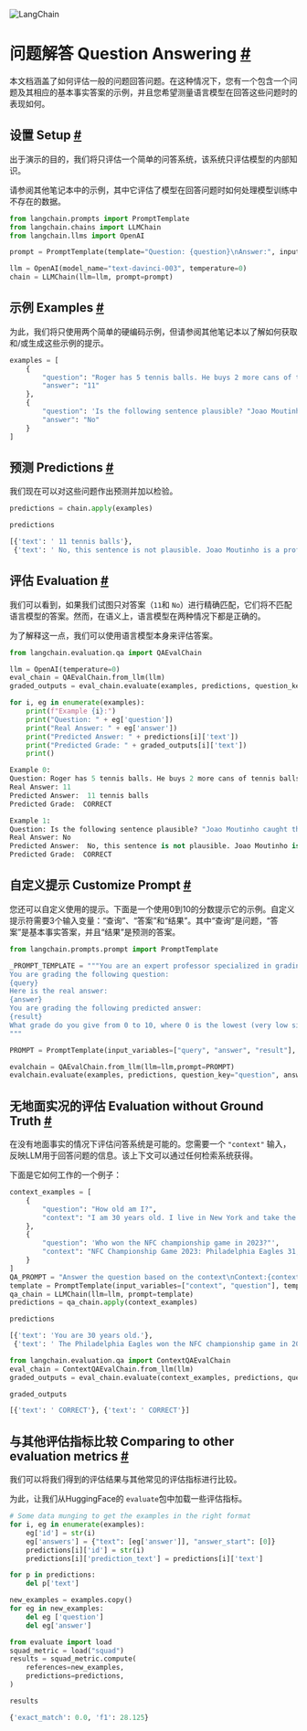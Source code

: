 

<Head>
  <script>
    {
      `(function() {
         var _hmt = _hmt || [];
(function() {
  var hm = document.createElement("script");
  hm.src = "https://hm.baidu.com/hm.js?e60fb290e204e04c5cb6f79b0ac1e697";
  var s = document.getElementsByTagName("script")[0]; 
  s.parentNode.insertBefore(hm, s);
})();
       })();`
    }
  </script>
</Head>

![LangChain](https://pica.zhimg.com/50/v2-56e8bbb52aa271012541c1fe1ceb11a2_r.gif)






问题解答  Question Answering
 [#](#question-answering "Permalink to this headline")
===========================================================================


本文档涵盖了如何评估一般的问题回答问题。在这种情况下，您有一个包含一个问题及其相应的基本事实答案的示例，并且您希望测量语言模型在回答这些问题时的表现如何。



设置 Setup
 [#](#setup "Permalink to this headline")
-------------------------------------------------

出于演示的目的，我们将只评估一个简单的问答系统，该系统只评估模型的内部知识。


请参阅其他笔记本中的示例，其中它评估了模型在回答问题时如何处理模型训练中不存在的数据。







```python
from langchain.prompts import PromptTemplate
from langchain.chains import LLMChain
from langchain.llms import OpenAI

```










```python
prompt = PromptTemplate(template="Question: {question}\nAnswer:", input_variables=["question"])

```










```python
llm = OpenAI(model_name="text-davinci-003", temperature=0)
chain = LLMChain(llm=llm, prompt=prompt)

```








示例 Examples
 [#](#examples "Permalink to this headline")
-------------------------------------------------------


为此，我们将只使用两个简单的硬编码示例，但请参阅其他笔记本以了解如何获取和/或生成这些示例的提示。





```python
examples = [
    {
        "question": "Roger has 5 tennis balls. He buys 2 more cans of tennis balls. Each can has 3 tennis balls. How many tennis balls does he have now?",
        "answer": "11"
    },
    {
        "question": 'Is the following sentence plausible? "Joao Moutinho caught the screen pass in the NFC championship."',
        "answer": "No"
    }
]

```








预测 Predictions
 [#](#predictions "Permalink to this headline")
-------------------------------------------------------------



我们现在可以对这些问题作出预测并加以检验。
 







```python
predictions = chain.apply(examples)

```










```python
predictions

```








```python
[{'text': ' 11 tennis balls'},
 {'text': ' No, this sentence is not plausible. Joao Moutinho is a professional soccer player, not an American football player, so it is not likely that he would be catching a screen pass in the NFC championship.'}]

```








评估 Evaluation
 [#](#evaluation "Permalink to this headline")
-----------------------------------------------------------





我们可以看到，如果我们试图只对答案（`11`和 `No`）进行精确匹配，它们将不匹配语言模型的答案。然而，在语义上，语言模型在两种情况下都是正确的。

为了解释这一点，我们可以使用语言模型本身来评估答案。





```python
from langchain.evaluation.qa import QAEvalChain

```










```python
llm = OpenAI(temperature=0)
eval_chain = QAEvalChain.from_llm(llm)
graded_outputs = eval_chain.evaluate(examples, predictions, question_key="question", prediction_key="text")

```










```python
for i, eg in enumerate(examples):
    print(f"Example {i}:")
    print("Question: " + eg['question'])
    print("Real Answer: " + eg['answer'])
    print("Predicted Answer: " + predictions[i]['text'])
    print("Predicted Grade: " + graded_outputs[i]['text'])
    print()

```








```python
Example 0:
Question: Roger has 5 tennis balls. He buys 2 more cans of tennis balls. Each can has 3 tennis balls. How many tennis balls does he have now?
Real Answer: 11
Predicted Answer:  11 tennis balls
Predicted Grade:  CORRECT

Example 1:
Question: Is the following sentence plausible? "Joao Moutinho caught the screen pass in the NFC championship."
Real Answer: No
Predicted Answer:  No, this sentence is not plausible. Joao Moutinho is a professional soccer player, not an American football player, so it is not likely that he would be catching a screen pass in the NFC championship.
Predicted Grade:  CORRECT

```








自定义提示  Customize Prompt
 [#](#customize-prompt "Permalink to this headline")
-----------------------------------------------------------------------

您还可以自定义使用的提示。下面是一个使用0到10的分数提示它的示例。自定义提示符需要3个输入变量：“查询”、“答案”和“结果”。其中“查询”是问题，“答案”是基本事实答案，并且“结果”是预测的答案。





```python
from langchain.prompts.prompt import PromptTemplate

_PROMPT_TEMPLATE = """You are an expert professor specialized in grading students' answers to questions.
You are grading the following question:
{query}
Here is the real answer:
{answer}
You are grading the following predicted answer:
{result}
What grade do you give from 0 to 10, where 0 is the lowest (very low similarity) and 10 is the highest (very high similarity)?
"""

PROMPT = PromptTemplate(input_variables=["query", "answer", "result"], template=_PROMPT_TEMPLATE)

```










```python
evalchain = QAEvalChain.from_llm(llm=llm,prompt=PROMPT)
evalchain.evaluate(examples, predictions, question_key="question", answer_key="answer", prediction_key="text")

```








无地面实况的评估  Evaluation without Ground Truth
 [#](#evaluation-without-ground-truth "Permalink to this headline")
-----------------------------------------------------------------------------------------------------



在没有地面事实的情况下评估问答系统是可能的。您需要一个 `"context"` 输入，反映LLM用于回答问题的信息。该上下文可以通过任何检索系统获得。

下面是它如何工作的一个例子：





```python
context_examples = [
    {
        "question": "How old am I?",
        "context": "I am 30 years old. I live in New York and take the train to work everyday.",
    },
    {
        "question": 'Who won the NFC championship game in 2023?"',
        "context": "NFC Championship Game 2023: Philadelphia Eagles 31, San Francisco 49ers 7"
    }
]
QA_PROMPT = "Answer the question based on the context\nContext:{context}\nQuestion:{question}\nAnswer:"
template = PromptTemplate(input_variables=["context", "question"], template=QA_PROMPT)
qa_chain = LLMChain(llm=llm, prompt=template)
predictions = qa_chain.apply(context_examples)

```










```python
predictions

```








```python
[{'text': 'You are 30 years old.'},
 {'text': ' The Philadelphia Eagles won the NFC championship game in 2023.'}]

```










```python
from langchain.evaluation.qa import ContextQAEvalChain
eval_chain = ContextQAEvalChain.from_llm(llm)
graded_outputs = eval_chain.evaluate(context_examples, predictions, question_key="question", prediction_key="text")

```










```python
graded_outputs

```








```python
[{'text': ' CORRECT'}, {'text': ' CORRECT'}]

```








与其他评估指标比较  Comparing to other evaluation metrics
 [#](#comparing-to-other-evaluation-metrics "Permalink to this headline")
-----------------------------------------------------------------------------------------------------------------


 
我们可以将我们得到的评估结果与其他常见的评估指标进行比较。

为此，让我们从HuggingFace的 `evaluate`包中加载一些评估指标。






```python
# Some data munging to get the examples in the right format
for i, eg in enumerate(examples):
    eg['id'] = str(i)
    eg['answers'] = {"text": [eg['answer']], "answer_start": [0]}
    predictions[i]['id'] = str(i)
    predictions[i]['prediction_text'] = predictions[i]['text']

for p in predictions:
    del p['text']

new_examples = examples.copy()
for eg in new_examples:
    del eg ['question']
    del eg['answer']

```










```python
from evaluate import load
squad_metric = load("squad")
results = squad_metric.compute(
    references=new_examples,
    predictions=predictions,
)

```










```python
results

```








```python
{'exact_match': 0.0, 'f1': 28.125}

```








